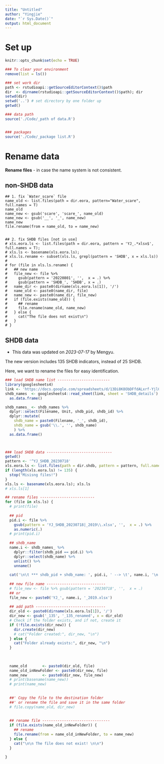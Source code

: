 ```yaml
---
title: "Untitled"
author: "Yingjie"
date: "`r Sys.Date()`"
output: html_document
---
```



# Set up
```r
knitr::opts_chunk$set(echo = TRUE)

### To clear your environment 
remove(list = ls())

### set work dir
path <- rstudioapi::getSourceEditorContext()$path
dir  <- dirname(rstudioapi::getSourceEditorContext()$path); dir
setwd(dir)
setwd('..') # set directory by one folder up
getwd()

### data path 
source('./Code/_path of data.R')


### packages
source('./Code/_package list.R')
```


# Rename data

  **Rename files** - in case the name system is not consistent. 
  
## non-SHDB data  

```{eval=FALSE eval=FALSE, include=FALSE}

## 1. fix `Water_scare` file
name_old <- list.files(path = dir.eora, pattern="Water_scare", full.names = T)
name_old
name_new <- gsub('scare', 'scare_', name_old)
name_new <- gsub('__', '_', name_new)
name_new
file.rename(from = name_old, to = name_new)


## 2. fix SHDB files [not in use]
# xls.eora.ls <- list.files(path = dir.eora, pattern = 'YJ_.*xlsx$', full.names = T);
# xls.ls <- basename(xls.eora.ls); 
# xls.ls.rename <- subset(xls.ls, grepl(pattern = 'SHDB', x = xls.ls))
# 
# for (file in xls.ls.rename) {
#   ## new name
#   file_new <- file %>%
#     gsub(pattern = '20220801', '',  x = .) %>%
#     gsub(pattern = 'SHDB_', 'SHDB', x = .)
#   name_dir <- paste0(dirname(xls.eora.ls[1]), '/')
#   name_old <- paste0(name_dir, file)
#   name_new <- paste0(name_dir, file_new)
#   if (file.exists(name_old)) {
#     ## rename
#     file.rename(name_old, name_new)
#   } else {
#     cat("The file does not exist\n")
#   }
# }
```




## SHDB data

* This data was updated on *2023-07-17* by Mengyu. 
 
 The new version includes 135 SHDB indicators, instead of 25 SHDB.
 
 Here, we want to rename the files for easy identification. 

```r

### load SHDB name list ------------------------
library(googlesheets4)
link <- 'https://docs.google.com/spreadsheets/d/13Di8K8ObDFfdALxrf-YjlGyYf_tNrm1TZ7yMDaozfzc/edit?usp=sharing'
shdb_names  <- googlesheets4::read_sheet(link, sheet = 'SHDB_details') %>%
  as.data.frame() 

shdb_names_ <- shdb_names %>%
  dplyr::select(Filename, Unit, shdb_pid, shdb_id) %>%
  dplyr::mutate(
    shdb_name = paste0(Filename, '_', shdb_id),
    shdb_name = gsub('\\.', '', shdb_name)
    ) %>%
  as.data.frame() 
  


### load SHDB data ------------------------------
getwd()
pattern <- '^YJ_SHDB_20230718'
xls.eora.ls <- list.files(path = dir.shdb, pattern = pattern, full.names = T);
if (length(xls.eora.ls) != 135) {
  stop("Misisng files!")
}
xls.ls <- basename(xls.eora.ls); xls.ls
# xls.ls[1]

## rename files -------------------------
for (file in xls.ls) {
  # print(file)
  
  ## pid
  pid.i <- file %>%
    gsub(pattern = 'YJ_SHDB_20230718|_2019\\.xlsx', '',  x = .) %>%
    as.numeric(.)
  # print(pid.i)
  
  ## shdb_name
  name.i <- shdb_names_ %>%
    dplyr::filter(shdb_pid == pid.i) %>%
    dplyr::select(shdb_name) %>%
    unlist() %>%
    unname()
  
  cat('\n\t *** shdb_pid + shdb_name: ', pid.i, ' --> \t', name.i, '\n')
  
  ## new file name ---------------------------
  # file_new <- file %>% gsub(pattern = '20230718', '',  x = .) 
  ## or 
  file_new <- paste0('YJ_', name.i, '_2019.xlsx')
  
  ## add path --------------------------------
  dir_old <- paste0(dirname(xls.eora.ls[1]), '/') 
  dir_new <- gsub('_135', '_135_renamed', x = dir_old)
  # Check if the folder exists, and if not, create it
  if (!file.exists(dir_new)) {
    dir.create(dir_new)
    # cat("Folder created:", dir_new, "\n")
  } else {
    cat("Folder already exists:", dir_new, "\n")
  }
  
  
  
  name_old       <- paste0(dir_old, file)
  name_old_inNewFolder <- paste0(dir_new, file)
  name_new       <- paste0(dir_new, file_new)
  # print(basename(name_new))
  # print(name_new)
  
  
  ##' Copy the file to the destination folder
  ##' or rename the file and save it in the same folder
  # file.copy(name_old, dir_new)
  
  
  ## rename file -------------------------------
  if (file.exists(name_old_inNewFolder)) {
    ## rename
    file.rename(from = name_old_inNewFolder, to = name_new)
  } else {
    cat("\n\n The file does not exist! \n\n")
  }
  
}
```
  